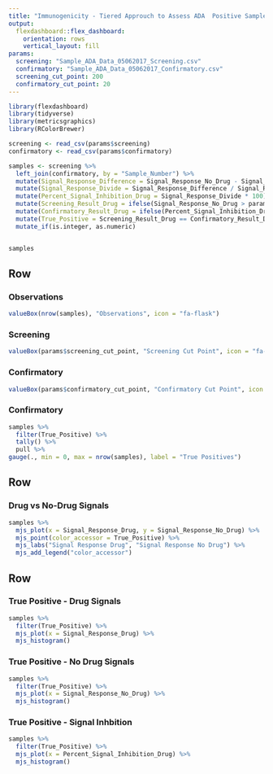 ```yaml
---
title: "Immunogenicity - Tiered Approuch to Assess ADA	Positive Samples"
output: 
  flexdashboard::flex_dashboard:
    orientation: rows
    vertical_layout: fill
params:
  screening: "Sample_ADA_Data_05062017_Screening.csv"
  confirmatory: "Sample_ADA_Data_05062017_Confirmatory.csv"
  screening_cut_point: 200
  confirmatory_cut_point: 20
---
```



```r
library(flexdashboard)
library(tidyverse)
library(metricsgraphics)
library(RColorBrewer)

screening <- read_csv(params$screening)
confirmatory <- read_csv(params$confirmatory)

samples <- screening %>%
  left_join(confirmatory, by = "Sample_Number") %>%
  mutate(Signal_Response_Difference = Signal_Response_No_Drug - Signal_Response_Drug)  %>% 
  mutate(Signal_Response_Divide = Signal_Response_Difference / Signal_Response_No_Drug)  %>%
  mutate(Percent_Signal_Inhibition_Drug = Signal_Response_Divide * 100) %>%
  mutate(Screening_Result_Drug = ifelse(Signal_Response_No_Drug > params$screening_cut_point, "Positive", "Negative")) %>%
  mutate(Confirmatory_Result_Drug = ifelse(Percent_Signal_Inhibition_Drug > params$confirmatory_cut_point, "Positive", "Negative"))   %>%
  mutate(True_Positive = Screening_Result_Drug == Confirmatory_Result_Drug) %>%
  mutate_if(is.integer, as.numeric) 


samples
```

Row
-----------------------------------------------------------------------

### Observations
```r
valueBox(nrow(samples), "Observations", icon = "fa-flask")
```

### Screening
```r
valueBox(params$screening_cut_point, "Screening Cut Point", icon = "fa-filter")
```

### Confirmatory
```r
valueBox(params$confirmatory_cut_point, "Confirmatory Cut Point", icon = "fa-check")
```

### Confirmatory
```r
samples %>%
  filter(True_Positive) %>%
  tally() %>%
  pull %>%
gauge(., min = 0, max = nrow(samples), label = "True Positives")
```



Row {data-width=650}
-----------------------------------------------------------------------

### Drug vs No-Drug Signals

```r
samples %>%
  mjs_plot(x = Signal_Response_Drug, y = Signal_Response_No_Drug) %>%
  mjs_point(color_accessor = True_Positive) %>%
  mjs_labs("Signal Response Drug", "Signal Response No Drug") %>%
  mjs_add_legend("color_accessor")
```

Row 
-----------------------------------------------------------------------

### True Positive - Drug Signals

```r
samples %>%
  filter(True_Positive) %>%
  mjs_plot(x = Signal_Response_Drug) %>%
  mjs_histogram()
```

### True Positive - No Drug Signals

```r
samples %>%
  filter(True_Positive) %>%
  mjs_plot(x = Signal_Response_No_Drug) %>%
  mjs_histogram()
```

### True Positive - Signal Inhbition

```r
samples %>%
  filter(True_Positive) %>%
  mjs_plot(x = Percent_Signal_Inhibition_Drug) %>%
  mjs_histogram()
```